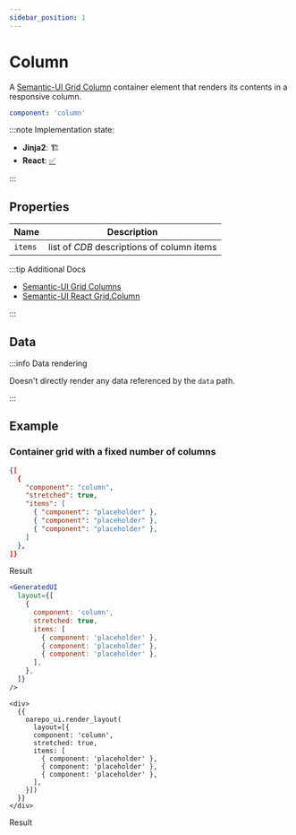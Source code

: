 ```yaml
---
sidebar_position: 1
---
```



# Column

A [Semantic-UI Grid Column](https://semantic-ui.com/collections/grid.html#columns) container element that
renders its contents in a responsive column.

```yaml
component: 'column'
```

:::note Implementation state:

- **Jinja2**: 🏗
- **React**: [✅](https://github.com/oarepo/react-generative-ui/blob/master/src/components/Column.tsx)

:::

## Properties

| Name    | Description                                |
| ------- | ------------------------------------------ |
| `items` | list of _CDB_ descriptions of column items |

:::tip Additional Docs

- [Semantic-UI Grid Columns](https://semantic-ui.com/collections/grid.html#columns)
- [Semantic-UI React Grid.Column](https://react.semantic-ui.com/collections/grid/)

:::

## Data

:::info Data rendering

Doesn't directly render any data referenced by the `data` path.

:::

## Example

### Container grid with a fixed number of columns

<Tabs>
  <TabItem value="layout" label="Layout" default>

```json title=layout.json
{[
  {
    "component": "column",
    "stretched": true,
    "items": [
      { "component": "placeholder" },
      { "component": "placeholder" },
      { "component": "placeholder" },
    ]
  },
]}
```

  <div className="playgroundHeader_node_modules-@docusaurus-theme-live-codeblock-lib-theme-Playground-styles-module">
    Result
  </div>
  <div className="playgroundPreview_node_modules-@docusaurus-theme-live-codeblock-lib-theme-Playground-styles-module">
    <GeneratedUI
      layout={[
        {
          component: 'column',
          stretched: true,
          items: [
            { component: 'placeholder' },
            { component: 'placeholder' },
            { component: 'placeholder' },
          ]
        },
      ]}
    />
  </div>
</TabItem>
<TabItem value="react" label="React" default>

```jsx live
<GeneratedUI
  layout={[
    {
      component: 'column',
      stretched: true,
      items: [
        { component: 'placeholder' },
        { component: 'placeholder' },
        { component: 'placeholder' },
      ],
    },
  ]}
/>
```

</TabItem>
<TabItem value="jinja" label="Jinja2" default>

```django
<div>
  {{
    oarepo_ui.render_layout(
      layout=[{
      component: 'column',
      stretched: true,
      items: [
        { component: 'placeholder' },
        { component: 'placeholder' },
        { component: 'placeholder' },
      ],
    }])
  }}
</div>
```

<div className="playgroundHeader_node_modules-@docusaurus-theme-live-codeblock-lib-theme-Playground-styles-module">
  Result
</div>
<div className="playgroundPreview_node_modules-@docusaurus-theme-live-codeblock-lib-theme-Playground-styles-module">
  <GeneratedUI
    layout={[
      {
        component: 'column',
        stretched: true,
        items: [
          { component: 'placeholder' },
          { component: 'placeholder' },
          { component: 'placeholder' },
        ],
      },
    ]}
  />
</div>

  </TabItem>
</Tabs>
